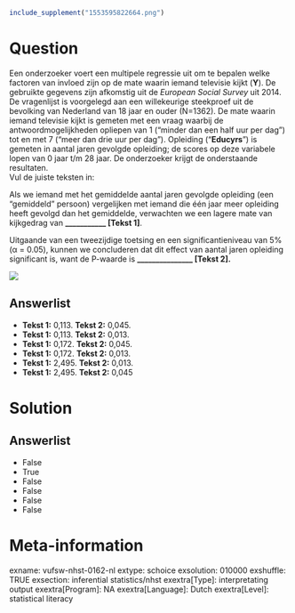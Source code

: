 ```r
include_supplement("1553595822664.png")
```

Question
========
Een onderzoeker voert een multipele regressie uit om te bepalen welke
factoren van invloed zijn op de mate waarin iemand televisie kijkt
(**Y**). De gebruikte gegevens zijn afkomstig uit de *European Social
Survey* uit 2014. De vragenlijst is voorgelegd aan een willekeurige
steekproef uit de bevolking van Nederland van 18 jaar en ouder (N=1362).
De mate waarin iemand televisie kijkt is gemeten met een vraag waarbij
de antwoordmogelijkheden opliepen van 1 (“minder dan een half uur per
dag”) tot en met 7 (“meer dan drie uur per dag”). Opleiding
("**Educyrs**") is gemeten in aantal jaren gevolgde opleiding; de scores
op deze variabele lopen van 0 jaar t/m 28 jaar. De onderzoeker krijgt de
onderstaande resultaten.  
Vul de juiste teksten in:  
  
Als we iemand met het gemiddelde aantal jaren gevolgde opleiding (een
“gemiddeld” persoon) vergelijken met iemand die één jaar meer opleiding
heeft gevolgd dan het gemiddelde, verwachten we een lagere mate van
kijkgedrag van **\_\_\_\_\_\_\_\_\_\_\_ \[Tekst 1\]**.  
  
Uitgaande van een tweezijdige toetsing en een significantieniveau van 5%
(α = 0.05), kunnen we concluderen dat dit effect van aantal jaren
opleiding significant is, want de P-waarde
is **\_\_\_\_\_\_\_\_\_\_\_\_\_\_\_ \[Tekst 2\].**  
  
![](1553595822664.png)

Answerlist
----------
* **Tekst 1:** 0,113. **Tekst 2:** 0,045.
* **Tekst 1:** 0,113. **Tekst 2:** 0,013.
* **Tekst 1:** 0,172. **Tekst 2:** 0,045.
* **Tekst 1:** 0,172. **Tekst 2:** 0,013.
* **Tekst 1:** 2,495. **Tekst 2:** 0,013.
* **Tekst 1:** 2,495. **Tekst 2:** 0,045

Solution
========










Answerlist
----------
* False
* True
* False
* False
* False
* False

Meta-information
================
exname: vufsw-nhst-0162-nl
extype: schoice
exsolution: 010000
exshuffle: TRUE
exsection: inferential statistics/nhst
exextra[Type]: interpretating output
exextra[Program]: NA
exextra[Language]: Dutch
exextra[Level]: statistical literacy

